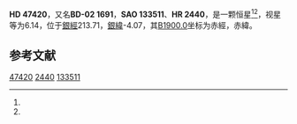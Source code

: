 {{Starbox begin
| name = HD 47420
}}
{{Starbox observe
| epoch = [[J2000.0|J2000.0]]
| constell = {{星座名待查}}<ref name=SIMBAD>{{cite web
 | url=http://simbad.u-strasbg.fr/simbad/sim-id?Ident=HR+2440
 | title=Pulsating variable Star
 | publisher=Centre de Données astronomiques de Strasbourg
 | work=SIMBAD
 | accessdate=2012-07-13
 | archive-date=2016-03-16
 | archive-url=https://web.archive.org/web/20160316112042/http://simbad.u-strasbg.fr/simbad/sim-id?Ident=HR+2440
 | dead-url=no
 }}</ref><ref name=DATA>{{cite web
 | url=http://vizier.u-strasbg.fr/viz-bin/VizieR-5?-out.add=.&-source=5050&-corr=PK=HR&-out.max=9999&HR=2440
 | title=VizieR Detailed Page
 | accessdate=2012-07-13
 | archive-date=2016-03-05
 | archive-url=https://web.archive.org/web/20160305031013/http://vizier.u-strasbg.fr/viz-bin/VizieR-5?-out.add=.&-source=5050&-corr=PK=HR&-out.max=9999&HR=2440
 | dead-url=no
 }}</ref>
| 星官 = 
| ra = {{RA|6|38|20.5}}<ref name=SIMBAD /><ref name=DATA />
| dec = {{DEC|-2|32|37}}<ref name=SIMBAD /><ref name=DATA />
| appmag_v = 6.14<ref name=SIMBAD /><ref name=DATA />
}}
{{Starbox character
| class = K2<ref name=SIMBAD /><ref name=DATA />
| b-v = 1.48<ref name=SIMBAD /><ref name=DATA />
| u-b = 1.77<ref name=SIMBAD /><ref name=DATA />
| r-i = <ref name=SIMBAD /><ref name=DATA />
| variable = 
}}
{{Starbox astrometry
| radial_v = 1.77
| prop_mo_ra = 27
| parallax = 
| p_error = 
}}
{{Starbox catalog
| names =BD-02 1691，[[SAO星表|SAO]] 133511，[[HD星表|HD]] 47420，[[HR星表|HR]] 2440}}
{{Starbox reference |Simbad=HR+2440}}
{{Starbox end}}

'''HD 47420'''，又名'''BD-02 1691'''，'''SAO 133511'''、'''HR 2440'''，是一颗恒星<ref name=SIMBAD /><ref name=DATA />，视星等为6.14，位于[[銀道座標系|銀經]]213.71，[[銀道座標系|銀緯]]-4.07，其[[B1900.0|B1900.0]]坐标为赤經{{RA|6|33|19}}，赤緯{{DEC|-2|-4.07|26}}。

== 参考文献 ==
{{reflist}}

{{star-stub}}

[[Category:HD和HDE天體|47420]]
[[Category:HR天體|2440]]
[[Category:SAO天體|133511]]
